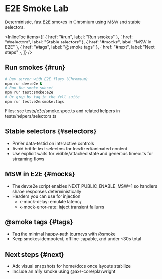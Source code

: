 
# E2E Smoke Lab

<Meta title="Labs/E2E Smoke Lab" />

Deterministic, fast E2E smokes in Chromium using MSW and stable selectors.

<InlineToc
  items={[
    { href: "#run", label: "Run smokes" },
    { href: "#selectors", label: "Stable selectors" },
    { href: "#mocks", label: "MSW in E2E" },
    { href: "#tags", label: "@smoke tags" },
    { href: "#next", label: "Next steps" },
  ]}
/>

## Run smokes {#run}

```bash
# Dev server with E2E flags (Chromium)
npm run dev:e2e &
# Run the smoke subset
npm run test:smoke:e2e
# Or grep by tag in the full suite
npm run test:e2e:smoke:tags
```

Files: see tests/e2e/smoke.spec.ts and related helpers in tests/helpers/selectors.ts

## Stable selectors {#selectors}

- Prefer data-testid on interactive controls
- Avoid brittle text selectors for localized/animated content
- Use explicit waits for visible/attached state and generous timeouts for streaming flows

## MSW in E2E {#mocks}

- The dev:e2e script enables NEXT_PUBLIC_ENABLE_MSW=1 so handlers shape responses deterministically
- Headers you can use for injection:
  - x-mock-delay: emulate latency
  - x-mock-error-rate: inject transient failures

## @smoke tags {#tags}

- Tag the minimal happy-path journeys with @smoke
- Keep smokes idempotent, offline-capable, and under ~30s total

## Next steps {#next}

- Add visual snapshots for home/docs once layouts stabilize
- Include an a11y smoke using @axe-core/playwright

<LastUpdated file="src/stories/Labs/E2ESmokeLab.docs.mdx" />

